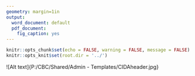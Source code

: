 ```yaml
---
geometry: margin=1in
output:
  word_document: default
  pdf_document:
    fig_caption: yes
---
```


```r
knitr::opts_chunk$set(echo = FALSE, warning = FALSE, message = FALSE)
knitr::opts_knit$set(root.dir = '../')
```

![Alt text]{P:/CBC/Shared/Admin - Templates/CIDAheader.jpg}

<!-- **Project:**`r CIDAtools::ProjectName()` -->
<!-- **PI:**`r CIDAtools::ProjectPI()`   -->
<!-- **Prepared By:**`r CIDAtools::ProjectAnalyst()`   -->
<!-- **Date:** `r paste(format(Sys.Date(), '%m/%d/%Y'))`   -->


```r

```


